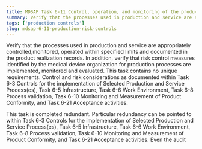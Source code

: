 ```yaml
---
title: MDSAP Task 6-11 Control, operation, and monitoring of the production and service process; risk controls
summary: Verify that the processes used in production and service are appropriately controlled,monitored, operated within specified limits and documented in the product realization records.
tags: ['production controls']
slug: mdsap-6-11-production-risk-controls
---
```


<RegLang>
Verify that the processes used in production and service are appropriately controlled,monitored, operated within specified limits and documented in the product realization records.
In addition, verify that risk control measures identified by the medical device organization for production processes are implemented, monitored and evaluated.
</RegLang>

<ReportLang>
This task contains no unique requirements.  Control and risk considerations as documented within Task 6-3 Controls for the implementation of Selected Production and Service Process(es),  Task 6-5 Infrastructure, Task 6-6 Work Environment, Task 6-8 Process validation, Task 6-10 Monitoring and Measurement of Product Conformity, and Task 6-21 Acceptance activities.
</ReportLang>

This task is completed redundant.  Particular redundancy can be pointed to within Task 6-3 Controls for the implementation of Selected Production and Service Process(es),  Task 6-5 Infrastructure, Task 6-6 Work Environment, Task 6-8 Process validation, Task 6-10 Monitoring and Measurement of Product Conformity, and Task 6-21 Acceptance activities.  Even the audit 



